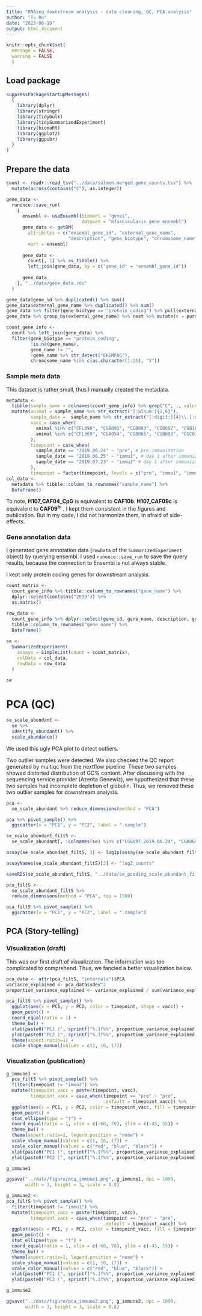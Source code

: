 ```yaml
---
title: "RNAseq downstream analysis - data cleaning, QC, PCA analysis"
author: "Tu Hu"
date: "2023-06-19"
output: html_document
---
```


```r
knitr::opts_chunk$set(
  message = FALSE,
  warning = FALSE
  )
```

## Load package

```r
suppressPackageStartupMessages(
  {
    library(dplyr)
    library(stringr)
    library(tidybulk)
    library(tidySummarizedExperiment)
    library(biomaRt)
    library(ggplot2)
    library(ggpubr) 
  }
)
```

## Prepare the data

```r
count <- readr::read_tsv("../data/salmon.merged.gene_counts.tsv") %>% 
  mutate(across(contains("C"), as.integer))
```

```r
gene_data <- 
  runonce::save_run(
    {
      ensembl <- useEnsembl(biomart = "genes", 
                            dataset = "mfascicularis_gene_ensembl")
      gene_data <- getBM(
        attributes = c("ensembl_gene_id", "external_gene_name", 
                       "description", "gene_biotype", "chromosome_name"), 
        mart = ensembl)
      
      gene_data <- 
        count[, 1] %>% as_tibble() %>% 
        left_join(gene_data, by = c("gene_id" = "ensembl_gene_id"))
      
      gene_data
    }, "../data/gene_data.rds"
  )
```

```r
gene_data$gene_id %>% duplicated() %>% sum()
gene_data$external_gene_name %>% duplicated() %>% sum()
gene_data %>% filter(gene_biotype == "protein_coding") %>% pull(external_gene_name) %>% duplicated() %>% sum()
gene_data %>% group_by(external_gene_name) %>% nest %>% mutate(n = purrr::map_int(data, nrow)) %>% arrange(-n)
```

```r
count_gene_info <- 
  count %>% left_join(gene_data) %>% 
  filter(gene_biotype == "protein_coding", 
         !is.na(gene_name), 
         gene_name != "", 
         !gene_name %>% str_detect("ENSMFAG"),
         chromosome_name %in% c(as.character(1:20), "X"))
```


### Sample meta data

This dataset is rather small, thus I manually created the metadata.

```r
metadata <-
  tibble(sample_name = colnames(count_gene_info) %>% grep("C", ., value = T)) %>% 
  mutate(animal = sample_name %>% str_extract("[:alnum:]{1,6}"),
         sample_date =  sample_name %>% str_extract("[:digit:]{4}\\.[:digit:]{2}\\.[:digit:]{2}"),
         vacc = case_when(
           animal %in% c("CFL098", "CGB091", "CGB093", "CGB097", "CGB104") ~ "H107_CAF04_CpG",
           animal %in% c("CFL069", "CGA054", "CGB065", "CGB088", "CGC010") ~ "H107_CAF09c"
         ),
         timepoint = case_when(
           sample_date == "2019.06.24" ~ "pre", # pre-immunization
           sample_date == "2019.06.25" ~ "immu1", # day 1 after immunization 1
           sample_date == "2019.07.23" ~ "immu2" # day 1 after immunization 2
         ),
         timepoint = factor(timepoint, levels = c("pre", "immu1", "immu2")))
col_data <- 
  metadata %>% tibble::column_to_rownames("sample_name") %>% 
  DataFrame()
```

To note, **H107_CAF04_CpG** is equivalent to **CAF10b**. **H107_CAF09c** is equivalent to **CAF09^hi^** . I kept them consistent in the figures and publication. But in my code, I did not harmonize them, in afraid of side-effects.

### Gene annotation data

I generated gene annotation data (`rowData` of the `SummarizedExperiment` object) by querying ensembl. I used `runonce::save_run` to save the query results, because the connection to Ensembl is not always stable.



I kept only protein coding genes for downstream analysis.

```r
count_matrix <- 
  count_gene_info %>% tibble::column_to_rownames("gene_name") %>% 
  dplyr::select(contains("2019")) %>% 
  as.matrix()
```


```r
row_data <- 
  count_gene_info %>% dplyr::select(gene_id, gene_name, description, gene_biotype) %>% 
  tibble::column_to_rownames("gene_name") %>% 
  DataFrame()
  
se <- 
  SummarizedExperiment(
    assays = SimpleList(count = count_matrix), 
    colData = col_data, 
    rowData = row_data
  )

se
```

# PCA (QC)

```r
se_scale_abundant <- 
  se %>% 
  identify_abundant() %>% 
  scale_abundance()
```

We used this ugly PCA plot to detect outliers.

Two outlier samples were detected. We also checked the QC report generated by multiqc from the nextflow pipeline. These two samples showed distorted distribution of GC% content. After discussing with the sequencing service provider (Azenta Genewiz), we hypothesized that these two samples had incomplete depletion of globulin. Thus, we removed these two outlier samples for downstream analysis.

```r
pca <- 
  se_scale_abundant %>% reduce_dimensions(method = "PCA")

pca %>% pivot_sample() %>% 
  ggscatter(x = "PC1", y = "PC2", label = ".sample")
```

```r
se_scale_abundant_filtS <- 
  se_scale_abundant[, !colnames(se) %in% c("CGB097.2019.06.24", "CGB065.2019.06.24")]

assay(se_scale_abundant_filtS, 3) <- log1p(assay(se_scale_abundant_filtS, 2))

assayNames(se_scale_abundant_filtS)[3] <- "log2_counts"

```

```r
saveRDS(se_scale_abundant_filtS, "../data/se_pcoding_scale_abundant_filtS.rds")
```

```r
pca_filtS <- 
  se_scale_abundant_filtS %>% 
  reduce_dimensions(method = "PCA", top = 1500)

pca_filtS %>% pivot_sample() %>% 
  ggscatter(x = "PC1", y = "PC2", label = ".sample")
```

## PCA (Story-telling)

### Visualization (draft)

This was our first draft of visualization. The information was too complicated to comprehend. Thus, we fancied a better visualization below.

```r
pca_data <- attr(pca_filtS, "internals")$PCA
variance_explained <- pca_data$sdev^2
proportion_variance_explained <- variance_explained / sum(variance_explained)
```

```r
pca_filtS %>% pivot_sample() %>%
  ggplot(aes(x = PC1, y = PC2, color = timepoint, shape = vacc)) +
  geom_point() +
  coord_equal(ratio = 1) +
  theme_bw() +
  xlab(paste0("PC1 (", sprintf("%.1f%%", proportion_variance_explained[1] * 100), ")")) +
  ylab(paste0("PC2 (", sprintf("%.1f%%", proportion_variance_explained[2] * 100), ")")) +
  theme(aspect.ratio=1) +
  scale_shape_manual(values = c(1, 16, 17))
```

### Visualization (publication)

```r
g_immune1 <- 
  pca_filtS %>% pivot_sample() %>%
  filter(timepoint != "immu2") %>% 
  mutate(timepoint_vacc = paste(timepoint, vacc),
         timepoint_vacc = case_when(timepoint == "pre" ~ "pre",
                                    .default = timepoint_vacc)) %>% 
  ggplot(aes(x = PC1, y = PC2, color = timepoint_vacc, fill = timepoint_vacc)) +
  geom_point() +
  stat_ellipse(type = "t") +
  coord_equal(ratio = 1, xlim = c(-60, 70), ylim = c(-45, 55)) +
  theme_bw() +
  theme(aspect.ratio=1, legend.position = "none") +
  scale_shape_manual(values = c(1, 16, 17)) +
  scale_color_manual(values = c("red", "blue", "black")) +
  xlab(paste0("PC1 (", sprintf("%.1f%%", proportion_variance_explained[1] * 100), ")")) +
  ylab(paste0("PC2 (", sprintf("%.1f%%", proportion_variance_explained[2] * 100), ")")) 

g_immune1

ggsave("../data/figure/pca_immune1.png", g_immune1, dpi = 1000, 
       width = 3, height = 3, scale = 0.8)

```

```r
g_immune2 <- 
pca_filtS %>% pivot_sample() %>%
  filter(timepoint != "immu1") %>% 
  mutate(timepoint_vacc = paste(timepoint, vacc),
         timepoint_vacc = case_when(timepoint == "pre" ~ "pre",
                                    .default = timepoint_vacc)) %>% 
  ggplot(aes(x = PC1, y = PC2, color = timepoint_vacc, fill = timepoint_vacc)) +
  geom_point() +
  stat_ellipse(type = "t") +
  coord_equal(ratio = 1, xlim = c(-60, 70), ylim = c(-45, 55)) +
  theme_bw() +
  theme(aspect.ratio=1, legend.position = "none") +
  scale_shape_manual(values = c(1, 16, 17)) +
  scale_color_manual(values = c("red", "blue", "black")) +
  xlab(paste0("PC1 (", sprintf("%.1f%%", proportion_variance_explained[1] * 100), ")")) +
  ylab(paste0("PC2 (", sprintf("%.1f%%", proportion_variance_explained[2] * 100), ")"))

g_immune2

ggsave("../data/figure/pca_immune2.png", g_immune2, dpi = 1000, 
       width = 3, height = 3, scale = 0.8)
```
